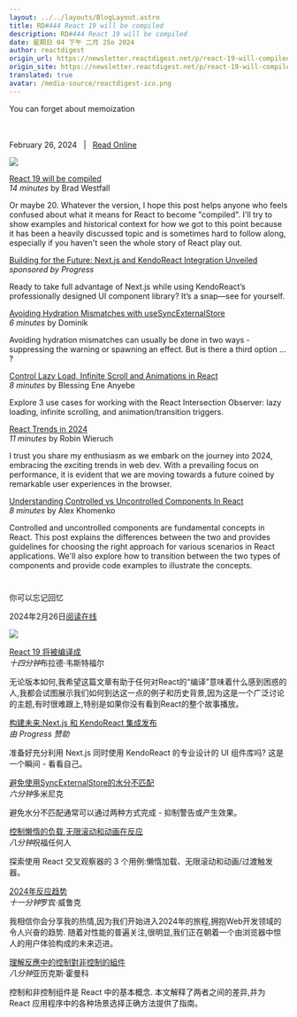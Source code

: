 ```yaml
---
layout: ../../layouts/BlogLayout.astro
title: RD#444 React 19 will be compiled
description: RD#444 React 19 will be compiled
date: 星期日 04 下午 二月 25o 2024
author: reactdigest
origin_url: https://newsletter.reactdigest.net/p/react-19-will-compiled
origin_site: https://newsletter.reactdigest.net/p/react-19-will-compiled
translated: true
avatar: /media-source/reactdigest-ico.png
---
```



<Reference client:only="react" title="RD#444 React 19 will be compiled" url="https://newsletter.reactdigest.net/p/react-19-will-compiled" />

<Detail client:only="react">
You can forget about memoization  ‌ ‌ ‌ ‌ ‌ ‌ ‌ ‌ ‌ ‌ ‌ ‌ ‌ ‌ ‌ ‌ ‌ ‌ ‌ ‌ ‌ ‌ ‌ ‌ ‌ ‌ ‌ ‌ ‌ ‌ ‌ ‌ ‌ ‌ ‌ ‌ ‌ ‌ ‌ ‌ ‌ ‌ ‌ ‌ ‌ ‌ ‌ ‌ ‌ ‌ ‌ ‌ ‌ ‌ ‌ ‌ ‌ ‌ ‌ ‌ ‌ ‌ ‌ ‌ ‌ ‌ ‌ ‌ ‌ ‌ ‌ ‌ ‌ ‌ ‌ ‌ ‌ ‌ ‌ ‌ ‌ ‌ ‌ ‌ ‌ ‌ ‌ ‌ ‌ ‌ ‌ ‌ ‌ ‌ ‌ ‌ ‌ ‌ ‌ ‌ ‌ ‌ ‌ ‌ ‌ ‌ ‌ ‌ ‌ ‌ ‌ ‌ ‌ ‌ ‌ ‌ ‌ ‌ ‌ ‌ ‌ ‌ ‌ ‌ ‌ ‌ ‌ ‌ ‌ ‌ ‌ ‌ ‌ ‌ ‌ ‌ ‌ ‌ ‌ ‌ ‌ ‌ ‌ ‌ ‌ ‌ ‌ ‌ ‌ ‌ ‌ ‌ ‌ ‌ ‌ ‌ ‌ ‌ ‌ ‌ ‌ ‌ ‌ ‌ ‌ ‌ ‌ ‌ ‌ ‌ ‌ ‌ ‌ ‌ ‌ ‌ ‌ ‌ ‌ ‌ ‌ ‌ ‌ ‌ ‌ ‌ ‌ ‌ ‌ ‌ ‌ ‌ ‌ ‌ ‌ ‌ ‌ ‌ ‌ ‌

February 26, 2024   |   [Read Online](https://link.mail.beehiiv.com/ss/c/JwgJ21y-yo16Zc6oHEqV-r5aei1LqixOIwQN0qeGQMkjwQP-xAmHTBjZDCvDF0jVf6Z52l_aIvkkbEetlc8gV-2sKAps5iSo-DNTPR_b-fBaGzUWJ_HKlYyb0R61IgwxMiYWBoZIS_RLKYd7TyZNPukr2ClZrZRZamgIxNHtRwI7qUR-VXEUX8cK8K_dmSWby81aAYYs20aBTANItK-1ehjcZvSpelkAEJRShzd-kqRrvixOST4oxSVM4TgWmpBd4i4rmR2kTW5k_seN6hL7uQzj4IbpYBxAAAqN8L1yiBZsJQGtVm0pfjlMLHqNbAM9s8-cWSQEaQplk8rvLSp4s8w147fwGb3gHVFdLTSUF9umDpf2GSkMDcy-aJGHCPu7KjR3UBhaUlxfwiRGozw1gU5J6Ht1GNlxJRDK57sWavVFonSdFgovEL3cQILDHjeyzwuHjCgnykPoF-e9p7RRMhZSrJWikk-kkg4JG5yv7gM4M7aZ6FsNx13U_NXAxQH6DyBTrNFZdxLyrBLhq9CGHvauFALU0WeN-qnFhd8HgmJyOAXv0JEdS8abuNpBSvm9V8jSrArBQCCjfaADVVA2NoEqdMnK7qSqvcAu4rijwLWeSiDbmOrRd87wp6MsWHBzZDwpbBU8IembMqvausWvCw/445/4lzOL4TBRIeSaa_SnbEvYg/h0/uuoz4kgKENN_ldAOBy_3A1OzufN7n_2JnbgsuXTw7z4)

![](https://link.mail.beehiiv.com/ss/o/2neHg-Hzkdcq_goMOXZHDQ/445/4lzOL4TBRIeSaa_SnbEvYg/ho.gif)

[React 19 will be compiled](https://link.mail.beehiiv.com/ss/c/bsn4scWd0pf-U6yftf3Pr-RG9mPs1G6GyEg3D3kRofzEqdDNlnYeqbtMDNNodu6ic4EOsx6jen6I-clhJciGJ8HD2qgvq3BY3cj8AhGD7s10eLUtR2FnZc4eDRDZ984b57YphxNPIcqjRI8aVf1kH3A8lj_XevA85Wwhl0_Ip5GiXrl31rD42U8PB62SWby3nwKVAQ_YErc0gV6_6PEArDwcG00GKTl7kfSNDOFJ5Ks/445/4lzOL4TBRIeSaa_SnbEvYg/h1/420MyPCpT19DcUr-Qkz1uowv4UxtKkDFon_JCyrHn6Q)  
_14 minutes_ by Brad Westfall

Or maybe 20. Whatever the version, I hope this post helps anyone who feels confused about what it means for React to become "compiled". I'll try to show examples and historical context for how we got to this point because it has been a heavily discussed topic and is sometimes hard to follow along, especially if you haven't seen the whole story of React play out.

[Building for the Future: Next.js and KendoReact Integration Unveiled](https://link.mail.beehiiv.com/ss/c/zuGyd97B3VCTINHkAvXjyDBrazaY5bjRhbBUBeZWjAhY5ujqebLMp6RG2GN9kajBWuRdzbk5k2maJXmELZO3bfF5GYJFxpk3NnL-97A1D97HQfryDOMK32YdaaK9PVMFrhHUr44pZlR3fKmwv03s2Mtp6BZo1Wqbs1aAxarQQxBNXq2SfOL5yMnxoH3qoVleJ4WBkUNlXGoDsew_u-zkGGKEruWrNyRM7Ssh6q3wOI-Gp19BYnn6Is4e816aVTFw2XnXIAwZdbf0EiqUKSGAktU8P7eXR9e99kzEz1068Rc/445/4lzOL4TBRIeSaa_SnbEvYg/h2/rEXRuWWKhFDz3gOK7nuiS0QlatAPqADkVEx5uL_lnx4)  
_sponsored by Progress_

Ready to take full advantage of Next.js while using KendoReact’s professionally designed UI component library? It’s a snap—see for yourself.

[Avoiding Hydration Mismatches with useSyncExternalStore](https://link.mail.beehiiv.com/ss/c/i-14uV6vHkCzB2eOsMx0wAMiJSGfyyxSnmfMOxTBvDjRU_2qEXDt6uViueA0u0Na6p_aWprVw_PclVxdskiy5J6rryDwrWHj-9BjjwUj0euKqiK0hD5x3l2L9UMQcLetNeiuGy3uG2m12xCJCajdkBCviuwkVnTlOLyRyBYNGrfeNKT5Au0SZ4SuX_IOgdPRV1Sj0hUac4PS0KW1uqPtCK5Un0P4fO1h9TkPO_v5PT_roJCVGrs767YZzWOzzQxs/445/4lzOL4TBRIeSaa_SnbEvYg/h3/DF6THzCe_tmnfBi6qHYoKQW7t0JQ4CFdEI-XytStTSw)  
_6 minutes_ by Dominik

Avoiding hydration mismatches can usually be done in two ways - suppressing the warning or spawning an effect. But is there a third option ... ?

[Control Lazy Load, Infinite Scroll and Animations in React](https://link.mail.beehiiv.com/ss/c/zuGyd97B3VCTINHkAvXjyDeTcF_5eFPJVHpagbPL9ieggZ47dbiLa-rvzLJJR_V3GmEYvZg-cycndBD-47Ua2b4JDjZi-RcQBEfZGjb6P26BcEIMXiCTFI9MDB-rJXxpyxE1HwYC7U3vcZO49LMcncfB7U8tn1WGyMBKecufkYSEDjjHj1AAt56VllL0yUIVmYKdw4ilu3d6_dI5CuoHRbrt59XvdimTOEM-FSYykqGFTo0RoYG1MZfizrMhzzeMBfGQh-YEl0lmOWXJGX5c1g/445/4lzOL4TBRIeSaa_SnbEvYg/h4/4q2WjKWc88oxvspYNR1_BgMa4RnXKOBuemoYonsHQYU)  
_8 minutes_ by Blessing Ene Anyebe

Explore 3 use cases for working with the React Intersection Observer: lazy loading, infinite scrolling, and animation/transition triggers.

[React Trends in 2024](https://link.mail.beehiiv.com/ss/c/zuGyd97B3VCTINHkAvXjyHoVuCfdwASs8DQHmQd8tUSzPGPodC5IhRoVn5I5SNtjA3G3Qg6MMm6qoQ19KMYdMzx9HQa445NKmSMBInImmVYiYD95AlQgTAdI08Z6wMh4E9wDT38JZyGRkyNOW-aJ68iHrYeh8b-rFU6hCixjEIwTodCvL8GJdcsrB2uN0MknI_w80MT9Y2Lt36-UIHKVrw/445/4lzOL4TBRIeSaa_SnbEvYg/h5/-EFXtn0iN1vpjnYY99d2n6IGvd5I0ifhyhMKPrpYuZk)  
_11 minutes_ by Robin Wieruch

I trust you share my enthusiasm as we embark on the journey into 2024, embracing the exciting trends in web dev. With a prevailing focus on performance, it is evident that we are moving towards a future coined by remarkable user experiences in the browser.

[Understanding Controlled vs Uncontrolled Components In React](https://link.mail.beehiiv.com/ss/c/7uXE0u3HczV_Hgl2DfUmuKVoAhkOoZxj6dfVZ_QmEgagldfN2PTQ1RcnNO97oaA2i7ZtmR4FRXMAcCkmrjQoA0u_CqoA9OCqIcstuBucr1CxZNxpKJjaPNMtI6jwa52OuZXYDqJLBft-EmAxiB_Mkj8r66EygkJn0HKcABi0hi_QJQT9Joqw8EZtQ5cfs3JBlASxN5FjHRt_nzhQJKIwGRFyG7VgWG3jpK_FRz0S4LLy50mfwnu991j271MYj7u_/445/4lzOL4TBRIeSaa_SnbEvYg/h6/LGpY5uL1qdC59mKHFOzhQ2-lTZl0QtHmcdzA56faqKQ)  
_8 minutes_ by Alex Khomenko

Controlled and uncontrolled components are fundamental concepts in React. This post explains the differences between the two and provides guidelines for choosing the right approach for various scenarios in React applications. We'll also explore how to transition between the two types of components and provide code examples to illustrate the concepts.

#
</Detail>

你可以忘记回忆

2024年2月26日[阅读在线](https://link.mail.beehiiv.com/ss/c/JwgJ21y-yo16Zc6oHEqV-r5aei1LqixOIwQN0qeGQMkjwQP-xAmHTBjZDCvDF0jVf6Z52l_aIvkkbEetlc8gV-2sKAps5iSo-DNTPR_b-fBaGzUWJ_HKlYyb0R61IgwxMiYWBoZIS_RLKYd7TyZNPukr2ClZrZRZamgIxNHtRwI7qUR-VXEUX8cK8K_dmSWby81aAYYs20aBTANItK-1ehjcZvSpelkAEJRShzd-kqRrvixOST4oxSVM4TgWmpBd4i4rmR2kTW5k_seN6hL7uQzj4IbpYBxAAAqN8L1yiBZsJQGtVm0pfjlMLHqNbAM9s8-cWSQEaQplk8rvLSp4s8w147fwGb3gHVFdLTSUF9umDpf2GSkMDcy-aJGHCPu7KjR3UBhaUlxfwiRGozw1gU5J6Ht1GNlxJRDK57sWavVFonSdFgovEL3cQILDHjeyzwuHjCgnykPoF-e9p7RRMhZSrJWikk-kkg4JG5yv7gM4M7aZ6FsNx13U_NXAxQH6DyBTrNFZdxLyrBLhq9CGHvauFALU0WeN-qnFhd8HgmJyOAXv0JEdS8abuNpBSvm9V8jSrArBQCCjfaADVVA2NoEqdMnK7qSqvcAu4rijwLWeSiDbmOrRd87wp6MsWHBzZDwpbBU8IembMqvausWvCw/445/4lzOL4TBRIeSaa_SnbEvYg/h0/uuoz4kgKENN_ldAOBy_3A1OzufN7n_2JnbgsuXTw7z4)

![](https://link.mail.beehiiv.com/ss/o/2neHg-Hzkdcq_goMOXZHDQ/445/4lzOL4TBRIeSaa_SnbEvYg/ho.gif)

[React 19 将被编译成](https://link.mail.beehiiv.com/ss/c/bsn4scWd0pf-U6yftf3Pr-RG9mPs1G6GyEg3D3kRofzEqdDNlnYeqbtMDNNodu6ic4EOsx6jen6I-clhJciGJ8HD2qgvq3BY3cj8AhGD7s10eLUtR2FnZc4eDRDZ984b57YphxNPIcqjRI8aVf1kH3A8lj_XevA85Wwhl0_Ip5GiXrl31rD42U8PB62SWby3nwKVAQ_YErc0gV6_6PEArDwcG00GKTl7kfSNDOFJ5Ks/445/4lzOL4TBRIeSaa_SnbEvYg/h1/420MyPCpT19DcUr-Qkz1uowv4UxtKkDFon_JCyrHn6Q)\
*十四分钟*布拉德·韦斯特福尔

无论版本如何,我希望这篇文章有助于任何对React的“编译”意味着什么感到困惑的人,我都会试图展示我们如何到达这一点的例子和历史背景,因为这是一个广泛讨论的主题,有时很难跟上,特别是如果你没有看到React的整个故事播放。

[构建未来:Next.js 和 KendoReact 集成发布](https://link.mail.beehiiv.com/ss/c/zuGyd97B3VCTINHkAvXjyDBrazaY5bjRhbBUBeZWjAhY5ujqebLMp6RG2GN9kajBWuRdzbk5k2maJXmELZO3bfF5GYJFxpk3NnL-97A1D97HQfryDOMK32YdaaK9PVMFrhHUr44pZlR3fKmwv03s2Mtp6BZo1Wqbs1aAxarQQxBNXq2SfOL5yMnxoH3qoVleJ4WBkUNlXGoDsew_u-zkGGKEruWrNyRM7Ssh6q3wOI-Gp19BYnn6Is4e816aVTFw2XnXIAwZdbf0EiqUKSGAktU8P7eXR9e99kzEz1068Rc/445/4lzOL4TBRIeSaa_SnbEvYg/h2/rEXRuWWKhFDz3gOK7nuiS0QlatAPqADkVEx5uL_lnx4)\
*由 Progress 赞助*

准备好充分利用 Next.js 同时使用 KendoReact 的专业设计的 UI 组件库吗? 这是一个瞬间 - 看看自己。

[避免使用SyncExternalStore的水分不匹配](https://link.mail.beehiiv.com/ss/c/i-14uV6vHkCzB2eOsMx0wAMiJSGfyyxSnmfMOxTBvDjRU_2qEXDt6uViueA0u0Na6p_aWprVw_PclVxdskiy5J6rryDwrWHj-9BjjwUj0euKqiK0hD5x3l2L9UMQcLetNeiuGy3uG2m12xCJCajdkBCviuwkVnTlOLyRyBYNGrfeNKT5Au0SZ4SuX_IOgdPRV1Sj0hUac4PS0KW1uqPtCK5Un0P4fO1h9TkPO_v5PT_roJCVGrs767YZzWOzzQxs/445/4lzOL4TBRIeSaa_SnbEvYg/h3/DF6THzCe_tmnfBi6qHYoKQW7t0JQ4CFdEI-XytStTSw)\
*六分钟*多米尼克

避免水分不匹配通常可以通过两种方式完成 - 抑制警告或产生效果。

[控制懒惰的负载,无限滚动和动画在反应](https://link.mail.beehiiv.com/ss/c/zuGyd97B3VCTINHkAvXjyDeTcF_5eFPJVHpagbPL9ieggZ47dbiLa-rvzLJJR_V3GmEYvZg-cycndBD-47Ua2b4JDjZi-RcQBEfZGjb6P26BcEIMXiCTFI9MDB-rJXxpyxE1HwYC7U3vcZO49LMcncfB7U8tn1WGyMBKecufkYSEDjjHj1AAt56VllL0yUIVmYKdw4ilu3d6_dI5CuoHRbrt59XvdimTOEM-FSYykqGFTo0RoYG1MZfizrMhzzeMBfGQh-YEl0lmOWXJGX5c1g/445/4lzOL4TBRIeSaa_SnbEvYg/h4/4q2WjKWc88oxvspYNR1_BgMa4RnXKOBuemoYonsHQYU)\
*八分钟*祝福任何人

探索使用 React 交叉观察器的 3 个用例:懒惰加载、无限滚动和动画/过渡触发器。

[2024年反应趋势](https://link.mail.beehiiv.com/ss/c/zuGyd97B3VCTINHkAvXjyHoVuCfdwASs8DQHmQd8tUSzPGPodC5IhRoVn5I5SNtjA3G3Qg6MMm6qoQ19KMYdMzx9HQa445NKmSMBInImmVYiYD95AlQgTAdI08Z6wMh4E9wDT38JZyGRkyNOW-aJ68iHrYeh8b-rFU6hCixjEIwTodCvL8GJdcsrB2uN0MknI_w80MT9Y2Lt36-UIHKVrw/445/4lzOL4TBRIeSaa_SnbEvYg/h5/-EFXtn0iN1vpjnYY99d2n6IGvd5I0ifhyhMKPrpYuZk)\
*十一分钟*罗宾·威鲁克

我相信你会分享我的热情,因为我们开始进入2024年的旅程,拥抱Web开发领域的令人兴奋的趋势. 随着对性能的普遍关注,很明显,我们正在朝着一个由浏览器中惊人的用户体验构成的未来迈进。

[理解反應中的控制對非控制的組件](https://link.mail.beehiiv.com/ss/c/7uXE0u3HczV_Hgl2DfUmuKVoAhkOoZxj6dfVZ_QmEgagldfN2PTQ1RcnNO97oaA2i7ZtmR4FRXMAcCkmrjQoA0u_CqoA9OCqIcstuBucr1CxZNxpKJjaPNMtI6jwa52OuZXYDqJLBft-EmAxiB_Mkj8r66EygkJn0HKcABi0hi_QJQT9Joqw8EZtQ5cfs3JBlASxN5FjHRt_nzhQJKIwGRFyG7VgWG3jpK_FRz0S4LLy50mfwnu991j271MYj7u_/445/4lzOL4TBRIeSaa_SnbEvYg/h6/LGpY5uL1qdC59mKHFOzhQ2-lTZl0QtHmcdzA56faqKQ)\
*八分钟*亚历克斯·霍曼科

控制和非控制组件是 React 中的基本概念. 本文解释了两者之间的差异,并为 React 应用程序中的各种场景选择正确方法提供了指南。

#


